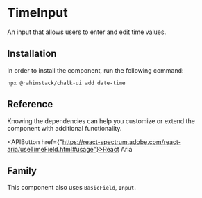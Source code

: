 
<Meta of={Stories} name="Info"/>

# TimeInput

An input that allows users to enter and edit time values.

## Installation

In order to install the component, run the following command:

```shell
npx @rahimstack/chalk-ui add date-time
```

## Reference

Knowing the dependencies can help you customize or extend the component with additional functionality.

<APIButton href={"https://react-spectrum.adobe.com/react-aria/useTimeField.html#usage"}>React Aria</APIButton>

## Family

This component also uses `BasicField`, `Input`.

